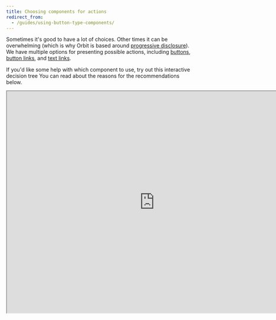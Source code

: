 ```yaml
---
title: Choosing components for actions
redirect_from:
  - /guides/using-button-type-components/
---
```



Sometimes it's good to have a lot of choices.
Other times it can be overwhelming
(which is why Orbit is based around [progressive disclosure](/design-patterns/progressive-disclosure/)).
We have multiple options for presenting possible actions,
including [buttons](/components/action/button/),
[button links](/components/action/buttonlink/),
and [text links](/components/action/textlink/).

If you'd like some help with which component to use,
try out this interactive decision tree
You can read about the reasons for the recommendations below.

<iframe
  title="Interactive decision tree for action components"
  style={{ border: "1px solid rgba(0, 0, 0, 0.1)", width: "700px", height: "350px" }}
  src="https://www.figma.com/embed?embed_host=share&amp;url=https%3A%2F%2Fwww.figma.com%2Fproto%2FDepQNenR2nFql1K6frx0Fj%2FButton-types-guide?node-id=1%3A2%26scaling%3Dmin-zoom&amp;chrome=DOCUMENTATION"
  allowFullScreen
  width="800px"
  height="600px"
/>

## Buttons

Our main [buttons](/components/action/button/) come in three sizes (_large_, _normal_, and _small_)
and six types:

- Primary
- Primary subtle
- Secondary
- Critical
- Critical subtle
- White

### Primary buttons

Best for the [single primary action](/components/action/button/#identify-the-most-important-actions)
on the screen.
Use them when you want to continue in the flow of the app.

![A form with a primary button to 'Sign up'.](fileId:fannvRpkOJK6uxxT33EKaa;nodeId:96%3A1076)

### Primary subtle buttons

Also used for primary actions
but those that do **not** directly push you to continue in the flow.
They should be used when there are multiple primary actions on one page with the same importance.

![Images, text, and buttons for three options: Add a meal, Rent a car, Add insurance. Each option has a primary subtle button.](fileId:fannvRpkOJK6uxxT33EKaa;nodeId:100%3A0)

### Secondary buttons

Used for actions that aren't so important.
They are usually connected to primary buttons.


![A modal to find accommodation, with a primary button to 'Find a room' and a secondary button to 'Close'.](fileId:fannvRpkOJK6uxxT33EKaa;nodeId:101%3A0)

### Critical buttons

Used when you need to permanently delete something
or have a critical action that can't be taken back.

![A dialog asking to confirm account deletion with a critical button to 'Delect account' and a secondary button to 'Cancel'.](fileId:fannvRpkOJK6uxxT33EKaa;nodeId:101%3A52)

### Critical subtle buttons

Used mainly as complementary buttons to critical ones.
They're often used as a step before permanent deletion,
so they're visually less important than critical buttons.

![A screen with details on a traveler, with a critical subtle button at the button to 'Delete traveler'.](fileId:fannvRpkOJK6uxxT33EKaa;nodeId:105%3A2047 "This is followed by a dialog confirming the deletion with a critical button (not a subtle one).")

### White buttons

Used in settings where the background is darker than usua
and normal buttons wouldn't work,
such as a [tooltip](/components/overlay/tooltip/) or a [picture card](/components/visuals/picturecard/).

![A dark tooltip with some text and a white button to 'Learn more'.](fileId:fannvRpkOJK6uxxT33EKaa;nodeId:111%3A1400)

## Alert buttons

Alert buttons should be used **only in [alerts](/components/information/alert/)**.

Each alert time has a basic button type (used in place of a primary button)
and a subtle button type (used in place of a secondary button).
There should be no more than _one basic and one subtle button_.
(See [alignment guidance below](#button-alignment-in-alert).)

<ReactExample name="Alert actions side-by-side" />

## ButtonLinks

ButtonLinks come in three sizes (_large_, _normal_, and _small_) and three types:

- [Primary](#primary-buttonlinks)
- [Secondary](#secondary-buttonlinks)
- [Critical](#critical-buttonlinks)

### Primary ButtonLinks

Great as complements to **primary buttons**
or as a primary standalone action that is visually less heavy than **primary subtle buttons**.

![A modal with a form for places to visit, a primary button to 'Search journey', and a primary button link to 'Add destination'.](fileId:fannvRpkOJK6uxxT33EKaa;nodeId:104%3A180)

### Secondary ButtonLinks

Great as complements to **secondary buttons** or as a secondary standalone action.
Often used for filters.

![A search filter with a list of carriers that is incomplete and a secondary button link to 'Show all carriers'.](fileId:fannvRpkOJK6uxxT33EKaa;nodeId:104%3A36)

### Critical ButtonLinks

Great as complements to **critical buttons**
or as a secondary standalone action that is visually less heavy than **critical subtle buttons**.

![A form to edit payment card details with a secondary button to 'Close' and a critical button link to 'Delete card'.](fileId:fannvRpkOJK6uxxT33EKaa;nodeId:105%3A2185 "This can be followed by a confirmation dialog with a critical button.")

## TextLinks

Our main TextLinks come in three sizes (_large_, _normal_, and _small_) and two types:

- Primary
- Secondary

All types can be external to show that they navigate to external pages.
With these links, the NewWindow icon (<NewWindow />) is automatically placed on the right side.

**_Primary TextLinks_** are used for primary actions inside of text (a paragraph).

**_Secondary TextLinks_** are used for secondary actions inside of text (a paragraph).

## Button alignment

**_Primary buttons_** always appear to the right.
_Secondary buttons_ appear to the left of the primary button.
Depending on the context, you can use _primary subtle buttons_ on either the left or right side.

### Button alignment in Alert

**Standalone buttons** should always be aligned to the left.
If you have **multiple buttons**, align all buttons to the left.
**Primary buttons** should be first and then **Secondary** buttons.

If the text in either of the buttons in a two-button layout is too long,
the buttons get placed on separate lines.

### Button alignment in Modal

When there is only _one action_ in Modal,
se a **primary subtle button** aligned to the left.
If there are _two actions_,
use **primary buttons** on the right of the modal action area
and **Secondary buttons** on the left.

### Button alignment in Card

The Card action area is on the right of the header
for both mobile and desktop versions.
In this area, we recommend using only a small **primary subtle button**
or a small **secondary button**.
